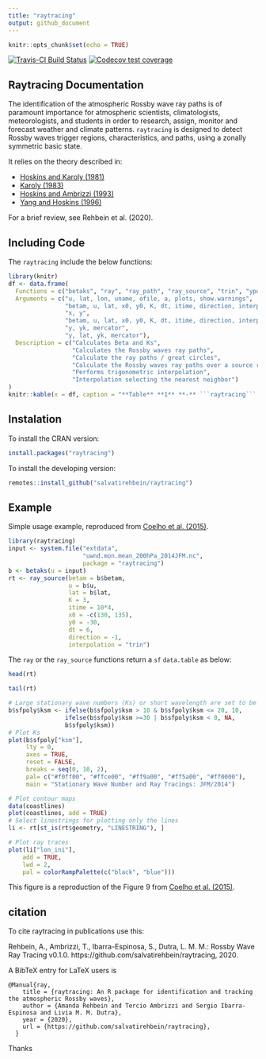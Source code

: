 ```yaml
---
title: "raytracing"
output: github_document
---
```


```r
knitr::opts_chunk$set(echo = TRUE)
```

[![Travis-CI Build Status](https://img.shields.io/travis/com/salvatirehbein/raytracing?style=for-the-badge)](https://travis-ci.com/github/salvatirehbein/raytracing)
[![Codecov test coverage](https://codecov.io/gh/salvatirehbein/raytracing/branch/master/graph/badge.svg)](https://codecov.io/gh/salvatirehbein/raytracing?branch=master)

## Raytracing Documentation

The identification of the atmospheric Rossby wave ray paths is of paramount importance for atmospheric scientists, climatologists, meteorologists, and students in order to research, assign, monitor and forecast weather and climate patterns. `raytracing` is designed to detect Rossby waves trigger regions, characteristics, and paths, using a zonally symmetric basic state. 

It relies on the theory described in:

* [Hoskins and Karoly (1981)](https://journals.ametsoc.org/jas/article/38/6/1179/20507/The-Steady-Linear-Response-of-a-Spherical)
* [Karoly (1983)](https://www.sciencedirect.com/science/article/abs/pii/0377026583900131)
* [Hoskins and Ambrizzi (1993)](https://journals.ametsoc.org/jas/article/50/12/1661/23207/Rossby-Wave-Propagation-on-a-Realistic)
* [Yang and Hoskins (1996)](https://journals.ametsoc.org/jas/article/53/16/2365/24038/Propagation-of-Rossby-Waves-of-Nonzero-Frequency)

For a brief review, see Rehbein et al. (2020).

## Including Code

The ```raytracing``` include the below functions:

```r
library(knitr)
df <- data.frame(
  Functions = c("betaks", "ray", "ray_path", "ray_source", "trin", "ypos"),
  Arguments = c("u, lat, lon, uname, ofile, a, plots, show.warnings", 
                "betam, u, lat, x0, y0, K, dt, itime, direction, interpolation, tl, a, verbose, ofile",
                "x, y",
                "betam, u, lat, x0, y0, K, dt, itime, direction, interpolation, tl, a, verbose, ofile",
                "y, yk, mercator",
                "y, lat, yk, mercator"), 
  Description = c("Calculates Beta and Ks",
                  "Calculates the Rossby waves ray paths",
                  "Calculate the ray paths / great circles",
                  "Calculate the Rossby waves ray paths over a source region",
                  "Performs trigonometric interpolation", 
                  "Interpolation selecting the nearest neighbor")
)
knitr::kable(x = df, caption = "**Table** **1** **-** ```raytracing``` functions, arguments, and its description.")
```

## Instalation
To install the CRAN version:
```r
install.packages("raytracing")
```

To install the developing version:
```r
remotes::install_github("salvatirehbein/raytracing")
```


## Example

Simple usage example, reproduced from [Coelho et al. (2015)](https://link.springer.com/article/10.1007/s00382-015-2800-1).

```r
library(raytracing)
input <- system.file("extdata",
                     "uwnd.mon.mean_200hPa_2014JFM.nc",
                     package = "raytracing")
b <- betaks(u = input)
rt <- ray_source(betam = b$betam,
                 u = b$u,
                 lat = b$lat,
                 K = 3,
                 itime = 10*4,
                 x0 = -c(130, 135),
                 y0 = -30,
                 dt = 6,
                 direction = -1,
                 interpolation = "trin")
```

The ```ray``` or the ```ray_source``` functions return a ```sf``` ```data.table``` as below:

```r
head(rt)
```

```r
tail(rt)
```


```r
# Large stationary wave numbers (Ks) or short wavelength are set to be Ks = 10
b$sfpoly$ksm <- ifelse(b$sfpoly$ksm > 10 & b$sfpoly$ksm <= 20, 10, 
                ifelse(b$sfpoly$ksm >=30 | b$sfpoly$ksm < 0, NA, 
                b$sfpoly$ksm))
# Plot Ks
plot(b$sfpoly["ksm"],
     lty = 0,
     axes = TRUE, 
     reset = FALSE,
     breaks = seq(0, 10, 2),
     pal= c("#f0ff00", "#ffce00", "#ff9a00", "#ff5a00", "#ff0000"),
     main = "Stationary Wave Number and Ray Tracings: JFM/2014")

# Plot contour maps
data(coastlines)
plot(coastlines, add = TRUE)
# Select linestrings for plotting only the lines
li <- rt[st_is(rt$geometry, "LINESTRING"), ]

# Plot ray traces
plot(li["lon_ini"],
    add = TRUE,
    lwd = 2,
    pal = colorRampPalette(c("black", "blue")))
```

This figure is a reproduction of the Figure 9 from [Coelho et al. (2015)](https://link.springer.com/article/10.1007/s00382-015-2800-1).



## citation

To cite raytracing in publications use this:

Rehbein, A., Ambrizzi, T., Ibarra-Espinosa, S., Dutra, L. M. M.: Rossby Wave Ray Tracing v0.1.0. https://github.com/salvatirehbein/raytracing, 2020.


A BibTeX entry for LaTeX users is

```
@Manual{ray,
    title = {raytracing: An R package for identification and tracking the atmospheric Rossby waves},
    author = {Amanda Rehbein and Tercio Ambrizzi and Sergio Ibarra-Espinosa and Livia M. M. Dutra},
    year = {2020},
    url = {https://github.com/salvatirehbein/raytracing},
  }

```
Thanks

